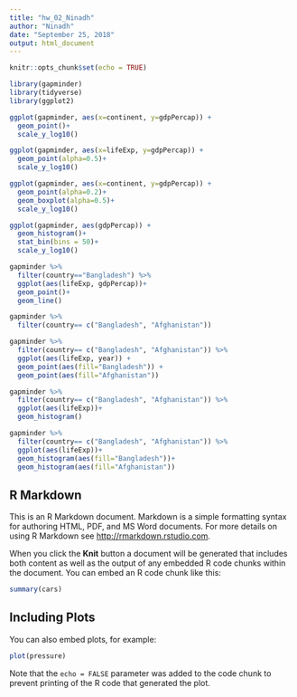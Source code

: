 ```yaml
---
title: "hw_02_Ninadh"
author: "Ninadh"
date: "September 25, 2018"
output: html_document
---
```


```r
knitr::opts_chunk$set(echo = TRUE)
```
```r
library(gapminder)
library(tidyverse)
library(ggplot2)
```

```r
ggplot(gapminder, aes(x=continent, y=gdpPercap)) +
  geom_point()+
  scale_y_log10()
```

```r
ggplot(gapminder, aes(x=lifeExp, y=gdpPercap)) +
  geom_point(alpha=0.5)+
  scale_y_log10()
```

```r
ggplot(gapminder, aes(x=continent, y=gdpPercap)) +
  geom_point(alpha=0.2)+
  geom_boxplot(alpha=0.5)+
  scale_y_log10()
```

```r
ggplot(gapminder, aes(gdpPercap)) +
  geom_histogram()+
  stat_bin(bins = 50)+
  scale_y_log10()
```

```r
gapminder %>%
  filter(country=="Bangladesh") %>%
  ggplot(aes(lifeExp, gdpPercap))+
  geom_point()+
  geom_line()
```

```r
gapminder %>%
  filter(country== c("Bangladesh", "Afghanistan"))
```

```r
gapminder %>%
  filter(country== c("Bangladesh", "Afghanistan")) %>%
  ggplot(aes(lifeExp, year)) +
  geom_point(aes(fill="Bangladesh")) +
  geom_point(aes(fill="Afghanistan"))
```


```r
gapminder %>%
  filter(country== c("Bangladesh", "Afghanistan")) %>%
  ggplot(aes(lifeExp))+
  geom_histogram()
```

```r
gapminder %>%
  filter(country== c("Bangladesh", "Afghanistan")) %>%
  ggplot(aes(lifeExp))+
  geom_histogram(aes(fill="Bangladesh"))+
  geom_histogram(aes(fill="Afghanistan"))
```


## R Markdown

This is an R Markdown document. Markdown is a simple formatting syntax for authoring HTML, PDF, and MS Word documents. For more details on using R Markdown see <http://rmarkdown.rstudio.com>.

When you click the **Knit** button a document will be generated that includes both content as well as the output of any embedded R code chunks within the document. You can embed an R code chunk like this:

```r
summary(cars)
```

## Including Plots

You can also embed plots, for example:

```r
plot(pressure)
```

Note that the `echo = FALSE` parameter was added to the code chunk to prevent printing of the R code that generated the plot.
